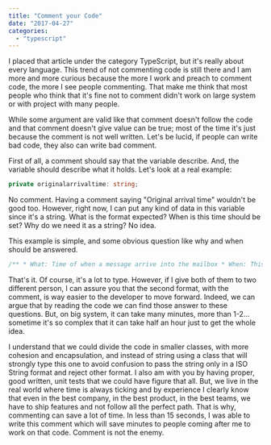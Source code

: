 ```yaml
---
title: "Comment your Code"
date: "2017-04-27"
categories: 
  - "typescript"
---
```


I placed that article under the category TypeScript, but it's really about every language. This trend of not commenting code is still there and I am more and more curious because the more I work and preach to comment code, the more I see people commenting. That make me think that most people who think that it's fine not to comment didn't work on large system or with project with many people.

While some argument are valid like that comment doesn't follow the code and that comment doesn't give value can be true; most of the time it's just because the comment is not well written. Let's be lucid, if people can write bad code, they also can write bad comment.

First of all, a comment should say that the variable describe. And, the variable should describe what it holds. Let's look at a real example:

```typescript
private originalarrivaltime: string; 
``` 


No comment. Having a comment saying "Original arrival time" wouldn't be good too. However, right now, I can put any kind of data in this variable since it's a string. What is the format expected? When is this time should be set? Why do we need it as a string? No idea.

This example is simple, and some obvious question like why and when should be answered.

```typescript
/** * What: Time of when a message arrive into the mailbox * When: This is set when the message is built and cannot be changed any further * Why: It's a string because we get it from a ISO String format */ private originalarrivaltime: string; 
``` 


That's it. Of course, it's a lot to type. However, if I give both of them to two different person, I can assure you that the second format, with the comment, is way easier to the developer to move forward. Indeed, we can argue that by reading the code we can find those answer to these questions. But, on big system, it can take many minutes, more than 1-2... sometime it's so complex that it can take half an hour just to get the whole idea.

I understand that we could divide the code in smaller classes, with more cohesion and encapsulation, and instead of string using a class that will strongly type this one to avoid confusion to pass the string only in a ISO String format and reject other format. I also am with you by having proper, good written, unit tests that we could have figure that all. But, we live in the real world where time is always ticking and by experience I clearly know that even in the best company, in the best product, in the best teams, we have to ship features and not follow all the perfect path. That is why, commenting can save a lot of time. In less than 15 seconds, I was able to write this comment which will save minutes to people coming after me to work on that code. Comment is not the enemy.
